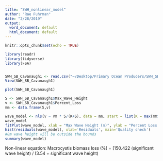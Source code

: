 ---
title: "SWH_nonlinear_model"
author: "Rae Fuhrman"
date: "2/28/2019"
output:
  word_document: default
  html_document: default
---

```{r setup, include=FALSE}
knitr::opts_chunk$set(echo = TRUE)
```

```{r import data and packages}

library(readr)
library(tidyverse)
library(FSA)


SWH_SB_Cavanaugh1 <- read.csv("~/Desktop/Primary Ocean Producers/SWH_SB_Cavanaugh1.csv")
View(SWH_SB_Cavanaugh1)


```

```{r plot data, create model and plot}

plot(SWH_SB_Cavanaugh1)

S <- SWH_SB_Cavanaugh1$Max_Wave_Height
v <- SWH_SB_Cavanaugh1$Percent_Loss
mm <- data.frame(S,v)

wave_model <- nls(v ~ Vm * S/(K+S), data = mm, start = list(K = max(mm$v)/2, Vm = max(mm$v)))
wave_model
fitPlot(wave_model, xlab = "Max Wave Height (m)", ylab = "Percent Loss (%)", main = "Winter Kelp Biomass Loss")
hist(residuals(wave_model), xlab='Residuals', main='Quality check') 
#8m wave height will be outside the bounds
summary(wave_model)
```

Non-linear equation:
Macrocystis biomass loss (%) = [150.422 (significant wave height) / (3.54 + significant wave height)

